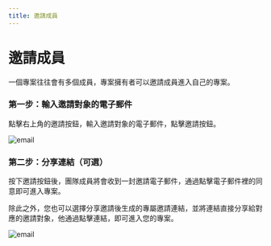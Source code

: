 ```yaml
---
title: 邀請成員
---
```


# 邀請成員

一個專案往往會有多個成員，專案擁有者可以邀請成員進入自己的專案。

### 第一步：輸入邀請對象的電子郵件

點擊右上角的邀請按鈕，輸入邀請對象的電子郵件，點擊邀請按鈕。

![email](/manage/invite/email.png)

### 第二步：分享連結（可選）

按下邀請按鈕後，團隊成員將會收到一封邀請電子郵件，通過點擊電子郵件裡的同意即可進入專案。

除此之外，您也可以選擇分享邀請後生成的專屬邀請連結，並將連結直接分享給對應的邀請對象，他通過點擊連結，即可進入您的專案。

![email](/manage/invite/success.png)


